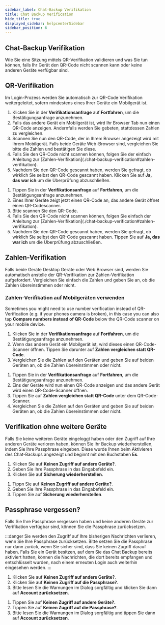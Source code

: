 ```yaml
---
sidebar_label: Chat-Backup Verifikation
title: Chat Backup Verification
hide_title: true
displayed_sidebar: helpcenterSidebar
sidebar_position: 6
---
```



<div class="hero hero--primary">
  <div class="container">
    <h2 class="hero__title">Chat-Backup Verifikation</h2>
    <p class="hero__subtitle">Wie Sie eine Sitzung mittels QR-Verifikation validieren und was Sie tun können, falls Ihr Gerät den QR-Code nicht scannen kann oder keine anderen Geräte verfügbar sind.</p>
  </div>
</div>

## QR-Verifikation

Im Login-Prozess werden Sie automatisch zur QR-Code Verifikation weitergeleitet, sofern mindestens eines Ihrer Geräte ein Mobilgerät ist.  

<Tabs>
  <TabItem value="desktop" label="Desktop" default>
  <ol>
    <li>Klicken Sie in der <b>Verifikationsanfrage</b> auf <b>Fortfahren</b>, um die Bestätigungsanfrage anzunehmen.</li>
    <li>Falls das andere Gerät ein Mobilgerät ist, wird Ihr Browser Tab nun einen QR-Code anzeigen. Andernfalls werden Sie gebeten, stattdessen Zahlen zu vergleichen.</li>
    <li>Scannen Sie nun den QR-Code, der in Ihrem Browser angezeigt wird mit Ihrem Mobilgerät. Falls beide Geräte Web-Browser sind, vergleichen Sie bitte die Zahlen und bestätigen Sie diese.</li>
    <li>Falls Sie den QR-Code nicht scannen können, folgen Sie der einfach Anleitung zur [Zahlen-Verifikation](./chat-backup-verification#zahlen-verifikation).</li>
    <li>Nachdem Sie den QR-Code gescannt haben, werden Sie gefragt, ob wirklich Sie selbst den QR-Code gescannt haben. Klicken Sie auf <b>Ja, das war ich</b> um die Überprüfung abzuschließen.</li>
  </ol>
  </TabItem>
  <TabItem value="mobile" label="Mobil">
  <ol>
    <li>Tippen Sie in der <b>Verifikationsanfrage</b> auf <b>Fortfahren</b>, um die Bestätigungsanfrage anzunehmen.</li>
    <li>Eines Ihrer Geräte zeigt jetzt einen QR-Code an, das andere Gerät öffnet einen QR-Codescanner.</li>
    <li>Bitte scannen Sie den QR-Code.</li>
    <li>Falls Sie den QR-Code nicht scannen können, folgen Sie einfach der Anleitung zur [Zahlen-Verifikation](./chat-backup-verification#zahlen-verifikation).</li>
    <li>Nachdem Sie den QR-Code gescannt haben, werden Sie gefragt, ob wirklich Sie selbst den QR-Code gescannt haben. Tippen Sie auf <b>Ja, das war ich</b> um die Überprüfung abzuschließen.</li>
  </ol>
  </TabItem>
</Tabs>

## Zahlen-Verifikation

Falls beide Geräte Desktop Geräte oder Web Browser sind, werden Sie automatisch anstelle der QR-Verifikation zur Zahlen-Verifikation aufgefordert. Vergleichen Sie einfach die Zahlen und geben Sie an, ob die Zahlen übereinstimmen oder nicht.  

### Zahlen-Verifikation auf Mobilgeräten verwenden

Sometimes you might need to use number verification instead of QR-Verification (e.g. if your phones camera is broken), in this case you can also tap <b>Compare numbers instead of QR-Code</b> below the QR-Code scanner on your mobile device. 

<Tabs>
  <TabItem value="desktop" label="Desktop" default>
  <ol>
    <li>Klicken Sie in der <b>Verifikationsanfrage</b> auf <b>Fortfahren</b>, um die Bestätigungsanfrage anzunehmen.</li>
    <li>Wenn das andere Gerät ein Mobilgerät ist, wird dieses einen QR-Code-Scanner öffnen. Tippen Sie darunter auf <b>Zahlen vergleichen statt QR-Code</b>.</li>
    <li>Vergleichen Sie die Zahlen auf den Geräten und geben Sie auf beiden Geräten an, ob die Zahlen übereinstimmen oder nicht.</li>
  </ol>
  </TabItem>
  <TabItem value="mobile" label="Mobil">
  <ol>
    <li>Tippen Sie in der <b>Verifikationsanfrage</b> auf <b>Fortfahren</b>, um die Bestätigungsanfrage anzunehmen.</li>
    <li>Eins der Geräte wird nun einen QR-Code anzeigen und das andere Gerät wird einen QR-Code-Scanner öffnen.</li>
    <li>Tippen Sie auf <b>Zahlen vergleichen statt QR-Code</b> unter dem QR-Code-Scanner.</li>
    <li>Vergleichen Sie die Zahlen auf den Geräten und geben Sie auf beiden Geräten an, ob die Zahlen übereinstimmen oder nicht.</li>
  </ol>
  </TabItem>
</Tabs>

## Verifikation ohne weitere Geräte

Falls Sie keine weiteren Geräte eingeloggt haben oder den Zugriff auf Ihre anderen Geräte verloren haben, können Sie Ihr Backup wiederherstellen, indem Sie Ihre Passphrase eingeben. Diese wurde Ihnen beim Aktivieren des Chat-Backups angezeigt und beginnt mit den Buchstaben <b>Es</b>.  

<Tabs>
  <TabItem value="desktop" label="Desktop" default>
  <ol>
    <li>Klicken Sie auf <b>Keinen Zugriff auf andere Geräte?</b>.</li>
    <li>Geben Sie Ihre Passphrase in das Eingabefeld ein.</li>
    <li>Klicken Sie auf <b>Sicherung wiederherstellen</b>.</li>
  </ol>
  </TabItem>
  <TabItem value="mobile" label="Mobil">
  <ol>
    <li>Tippn Sie auf <b>Keinen Zugriff auf andere Geräte?</b>.</li>
    <li>Geben Sie Ihre Passphrase in das Eingabefeld ein.</li>
    <li>Tippen Sie auf <b>Sicherung wiederherstellen</b>.</li>
  </ol>
  </TabItem>
</Tabs>

## Passphrase vergessen?

Falls Sie Ihre Passphrase vergessen haben und keine anderen Geräte zur Verifikation verfügbar sind, können Sie die Passphrase zurücksetzen. 

:::danger
Sie werden den Zugriff auf Ihre bisherigen Nachrichten verlieren, wenn Sie Ihre Passphrase zurücksetzen. Bitte setzen Sie die Passphrase nur dann zurück, wenn Sie sicher sind, dass Sie keinen Zugriff darauf haben. 
Falls Sie ein Gerät besitzen, auf dem Sie das Chat Backup bereits aktiviert hatten, können die Nachrichten, die dort bereits empfangen und entschlüsselt wurden, nach einem erneuten Login auch weiterhin eingesehen werden.
:::

<Tabs>
  <TabItem value="desktop" label="Desktop" default>
  <ol>
    <li>Klicken Sie auf <b>Keinen Zugriff auf andere Geräte?</b>.</li>
    <li>Klicken Sie auf <b>Keinen Zugriff auf die Passphrase?</b>.</li>
    <li>Bitte lesen Sie die Warnungen im Dialog sorgfältig und klicken Sie dann auf <b>Account zurücksetzen</b>.</li>
  </ol>
  </TabItem>
  <TabItem value="mobile" label="Mobil">    
  <ol>
    <li>Tippen Sie auf <b>Keinen Zugriff auf andere Geräte?</b>.</li>
    <li>Tippen Sie auf <b>Keinen Zugriff auf die Passphrase?</b>.</li>
    <li>Bitte lesen Sie die Warnungen im Dialog sorgfältig und tippen Sie dann auf <b>Account zurücksetzen</b>.</li>
  </ol>
  </TabItem>
</Tabs>
